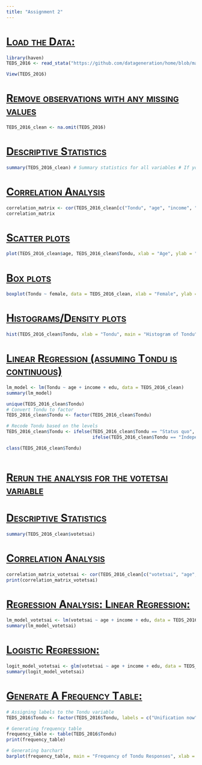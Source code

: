 ```yaml
---
title: "Assignment 2"
---
```


# [[Load the Data:]{.underline}]{.smallcaps}

```r
library(haven)
TEDS_2016 <- read_stata("https://github.com/datageneration/home/blob/master/DataProgramming/data/TEDS_2016.dta?raw=true")

View(TEDS_2016)

```

# [[Remove observations with any missing values]{.underline}]{.smallcaps}

```r
TEDS_2016_clean <- na.omit(TEDS_2016)
```

# [[Descriptive Statistics]{.underline}]{.smallcaps}

```r
summary(TEDS_2016_clean) # Summary statistics for all variables # If you want to see summary statistics for specific variables, you can specify them: summary(TEDS_2016_clean[c("Tondu", "age", "income", "edu")])
```

# [[Correlation Analysis]{.underline}]{.smallcaps}

```r
correlation_matrix <- cor(TEDS_2016_clean[c("Tondu", "age", "income", "edu")])
correlation_matrix 

```

# [[Scatter plots]{.underline}]{.smallcaps}

```r
plot(TEDS_2016_clean$age, TEDS_2016_clean$Tondu, xlab = "Age", ylab = "Tondu", main = "Scatter plot of Age vs. Tondu")
```

# [[Box plots]{.underline}]{.smallcaps}

```r
boxplot(Tondu ~ female, data = TEDS_2016_clean, xlab = "Female", ylab = "Tondu", main = "Box plot of Tondu by Gender")
```

# [[Histograms/Density plots]{.underline}]{.smallcaps}

```r
hist(TEDS_2016_clean$Tondu, xlab = "Tondu", main = "Histogram of Tondu") 
```

# [[Linear Regression (assuming Tondu is continuous)]{.underline}]{.smallcaps}

```r
lm_model <- lm(Tondu ~ age + income + edu, data = TEDS_2016_clean)
summary(lm_model)

```

```r

unique(TEDS_2016_clean$Tondu)
# Convert Tondu to factor 
TEDS_2016_clean$Tondu <- factor(TEDS_2016_clean$Tondu)

# Recode Tondu based on the levels
TEDS_2016_clean$Tondu <- ifelse(TEDS_2016_clean$Tondu == "Status quo", 0,
                                ifelse(TEDS_2016_clean$Tondu == "Independence now", 1, NA))

class(TEDS_2016_clean$Tondu)

```

```         
```

# [[Rerun the analysis for the votetsai variable]{.underline}]{.smallcaps}

# [[Descriptive Statistics]{.underline}]{.smallcaps}

```r
summary(TEDS_2016_clean$votetsai)

```

# [[Correlation Analysis]{.underline}]{.smallcaps}

```r
correlation_matrix_votetsai <- cor(TEDS_2016_clean[c("votetsai", "age", "income", "edu")])
print(correlation_matrix_votetsai)

```

# [[Regression Analysis: Linear Regression:]{.underline}]{.smallcaps}

```r
lm_model_votetsai <- lm(votetsai ~ age + income + edu, data = TEDS_2016_clean)
summary(lm_model_votetsai)

```

# [[Logistic Regression:]{.underline}]{.smallcaps}

```r
logit_model_votetsai <- glm(votetsai ~ age + income + edu, data = TEDS_2016_clean, family = binomial)
summary(logit_model_votetsai)

```

# [[Generate A Frequency Table:]{.underline}]{.smallcaps}

```r
# Assigning labels to the Tondu variable
TEDS_2016$Tondu <- factor(TEDS_2016$Tondu, labels = c("Unification now", "Status quo, unif. in future", "Status quo, decide later", "Status quo forever", "Status quo, indep. in future", "Independence now", "No response"))

# Generating frequency table
frequency_table <- table(TEDS_2016$Tondu)
print(frequency_table)

# Generating barchart
barplot(frequency_table, main = "Frequency of Tondu Responses", xlab = "Tondu", ylab = "Frequency")

```
